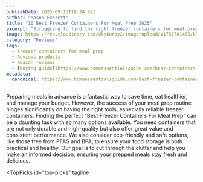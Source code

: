 ```yaml
---
publishDate: 2025-09-13T18:24:52Z
author: "Mason Everett"
title: "10 Best Freezer Containers For Meal Prep 2025"
excerpt: "Struggling to find the right freezer containers for meal prep? We tested top options to help you choose durable, safe, and efficient solutions for your healthy eating journey."
image: https://res.cloudinary.com/dky6urpy2/image/upload/v1757701465/blog_image_1757701465_rkslv9.webp
category: "Reviews"
tags:
  - freezer containers for meal prep
  - Reviews products
  - amazon reviews
  - [buying guide](https://www.homeessentialsguide.com/best-containers-for-flour-and-sugar)
metadata:
  canonical: https://www.homeessentialsguide.com/best-freezer-containers-for-meal-prep
---
```



Preparing meals in advance is a fantastic way to save time, eat healthier, and manage your budget. However, the success of your meal prep routine hinges significantly on having the right tools, especially reliable freezer containers. Finding the perfect "Best Freezer Containers For Meal Prep" can be a daunting task with so many options available. You need containers that are not only durable and high-quality but also offer great value and consistent performance. We also consider eco-friendly and safe options, like those free from PFAS and BPA, to ensure your food storage is both practical and healthy. Our goal is to cut through the clutter and help you make an informed decision, ensuring your prepped meals stay fresh and delicious.

<TopPicks
  id="top-picks"
  tagline